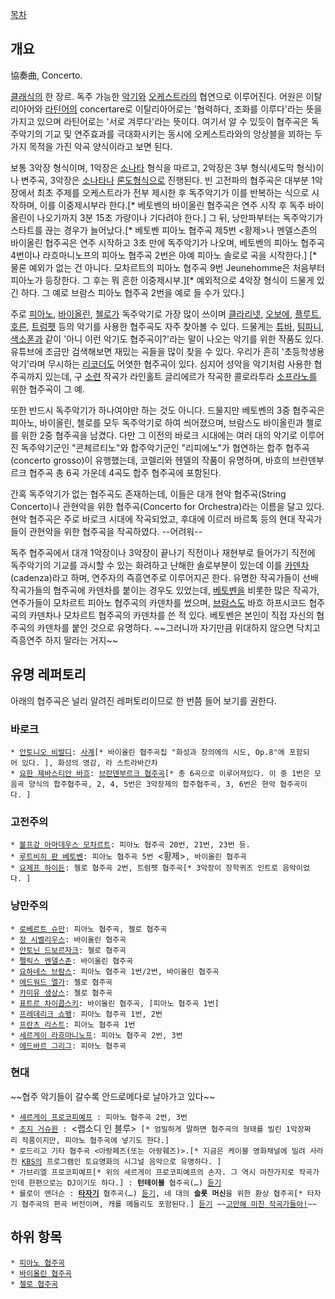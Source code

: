 [[목차]]

== 개요 ==

協奏曲, Concerto.

[[클래식]]의 한 장르. 독주 가능한 [[악기]]와 [[오케스트라]]의 협연으로 이루어진다. 어원은 이탈리아어와 [[라틴어]]의 concertare로 이탈리아어로는 '협력하다, 조화를 이루다'라는 뜻을 가지고 있으며 라틴어로는 '서로 겨루다'라는 뜻이다. 여기서 알 수 있듯이 협주곡은 독주악기의 기교 및 연주효과를 극대화시키는 동시에 오케스트라와의 앙상블을 꾀하는 두 가지 목적을 가진 악곡 양식이라고 보면 된다.

보통 3악장 형식이며, 1악장은 [[소나타]]  형식을 따르고, 2악장은 3부 형식(세도막 형식)이나 변주곡, 3악장은 [[소나타]]나 [[론도]]형식으로 진행된다. 빈 고전파의 협주곡은 대부분 1악장에서 최초 주제를 오케스트라가 전부 제시한 후 독주악기가 이를 반복하는 식으로 시작하며, 이를 이중제시부라 한다.[* 베토벤의 바이올린 협주곡은 연주 시작 후 독주 바이올린이 나오기까지 3분 15초 가량이나 기다려야 한다.] 그 뒤, 낭만파부터는 독주악기가 스타트를 끊는 경우가 늘어났다.[* 베토벤 피아노 협주곡 제5번 <황제>나 멘델스존의 바이올린 협주곡은 연주 시작하고 3초 만에 독주악기가 나오며, 베토벤의 피아노 협주곡 4번이나 라흐마니노프의 피아노 협주곡 2번은 아예 피아노 솔로로 곡을 시작한다.] [* 물론 예외가 없는 건 아니다. 모차르트의 피아노 협주곡 9번 Jeunehomme은 처음부터 피아노가 등장한다. 그 후는 뭐 흔한 이중제시부.][* 예외적으로 4악장 형식이 드물게 있긴 하다. 그 예로 브람스 피아노 협주곡 2번을 예로 들 수가 있다.]

주로 [[피아노]], [[바이올린]], [[첼로]]가 독주악기로 가장 많이 쓰이며 [[클라리넷]], [[오보에]], [[플루트]], [[호른]], [[트럼펫]] 등의 악기를 사용한 협주곡도 자주 찾아볼 수 있다. 드물게는 [[튜바]], [[팀파니]], [[색소폰]]과 같이 '아니 이런 악기도 협주곡이?'라는 말이 나오는 악기를 위한 작품도 있다. 유튜브에 조금만 검색해보면 재밌는 곡들을 많이 찾을 수 있다. 우리가 흔히 '초등학생용 악기'라며 무시하는 [[리코더]]도 어엿한 협주곡이 있다. 심지어 성악을 악기처럼 사용한 협주곡까지 있는데, 구 [[소련]] 작곡가 라인홀트 글리에르가 작곡한 콜로라투라 [[소프라노]]를 위한 협주곡이 그 예.

또한 반드시 독주악기가 하나여야만 하는 것도 아니다. 드물지만 베토벤의 3중 협주곡은 피아노, 바이올린, 첼로를 모두 독주악기로 하여 씌어졌으며, 브람스도 바이올린과 첼로를 위한 2중 협주곡을 남겼다. 다만 그 이전의 바로크 시대에는 여러 대의 악기로 이루어진 독주악기군인 "콘체르티노"와 합주악기군인 "리피에노"가 협연하는 합주 협주곡(concerto grosso)이 유행했는데, 코렐리와 헨델의 작품이 유명하며, 바흐의 브란덴부르크 협주곡 총 6곡 가운데 4곡도 합주 협주곡에 포함된다.

간혹 독주악기가 없는 협주곡도 존재하는데, 이들은 대개 현악 협주곡(String Concerto)나 관현악을 위한 협주곡(Concerto for Orchestra)라는 이름을 달고 있다. 현악 협주곡은 주로 바로크 시대에 작곡되었고, 후대에 이르러 바르톡 등의 현대 작곡가들이 관현악을 위한 협주곡을 작곡하였다. --어려워--

독주 협주곡에서 대개 1악장이나 3악장이 끝나기 직전이나 재현부로 들어가기 직전에 독주악기의 기교를 과시할 수 있는 화려하고 난해한 솔로부분이 있는데 이를 [[카덴차]](cadenza)라고 하며, 연주자의 즉흥연주로 이루어지곤 한다. 유명한 작곡가들이 선배 작곡가들의 협주곡에 카덴차를 붙이는 경우도 있었는데, [[베토벤]]을 비롯한 많은 작곡가, 연주가들이 모차르트 피아노 협주곡의 카덴차를 썼으며, [[브람스]]도 바흐 하프시코드 협주곡의 카덴차나 모차르트 협주곡의 카덴차를 쓴 적 있다. 베토벤은 본인이 직접 자신의 협주곡의 카덴차를 붙인 것으로 유명하다. ~~그러니까 자기만큼 위대하지 않으면 닥치고 즉흥연주 하지 말라는 거지~~

== 유명 레퍼토리 ==
아래의 협주곡은 널리 알려진 레퍼토리이므로 한 번쯤 들어 보기를 권한다.

=== 바로크 ===
 * [[안토니오 비발디]]: [[사계]][* 바이올린 협주곡집 "화성과 창의에의 시도, Op.8"에 포함되어 있다. ], 화성의 영감, 라 스트라바간차
 * [[요한 제바스티안 바흐]]: [[브란덴부르크 협주곡]][* 총 6곡으로 이루어져있다. 이 중 1번은 모음곡 양식의 합주협주곡, 2, 4, 5번은 3악장제의 합주협주곡, 3, 6번은 현악 협주곡이다. ]

=== 고전주의 ===
 * [[볼프강 아마데우스 모차르트]]: 피아노 협주곡 20번, 21번, 23번 등.
 * [[루트비히 판 베토벤]]: 피아노 협주곡 5번 <황제>, 바이올린 협주곡
 * [[요제프 하이든]]: 첼로 협주곡 2번, 트럼펫 협주곡[* 3악장이 장학퀴즈 인트로 음악이었다. ]

=== 낭만주의 ===
 * [[로베르트 슈만]]: 피아노 협주곡, 첼로 협주곡
 * [[장 시벨리우스]]: 바이올린 협주곡
 * [[안토닌 드보르자크]]: 첼로 협주곡
 * [[펠릭스 멘델스존]]: 바이올린 협주곡
 * [[요하네스 브람스]]: 피아노 협주곡 1번/2번, 바이올린 협주곡
 * [[에드워드 엘가]]: 첼로 협주곡
 * [[카미유 생상스]]: 첼로 협주곡
 * [[표트르 차이콥스키]]: 바이올린 협주곡, [피아노 협주곡 1번]
 * [[프레데리크 쇼팽]]: 피아노 협주곡 1번, 2번
 * [[프란츠 리스트]]: 피아노 협주곡 1번
 * [[세르게이 라흐마니노프]]: 피아노 협주곡 2번, 3번
 * [[에드바르 그리그]]: 피아노 협주곡

=== 현대 ===
~~협주 악기들이 갈수록 안드로메다로 날아가고 있다~~

 * [[세르게이 프로코피예프]] : 피아노 협주곡 2번, 3번
 * [[조지 거슈윈]] : <랩소디 인 블루> [* 엄밀하게 말하면 협주곡의 형태를 빌린 1악장짜리 작품이지만, 피아노 협주곡에 넣기도 한다.]
 * 로드리고 기타 협주곡 <아랑페즈(또는 아랑훼즈)>.[* 지금은 케이블 영화채널에 밀려 사라진 [[KBS]]의 프로그램인 토요명화의 시그널 음악으로 유명하다. ]
 * 가브리엘 프로코피예프[* 위의 세르게이 프로코피예프의 손자. 그 역시 마찬가지로 작곡가인데 한편으로는 DJ이기도 하다.] : '''턴테이블''' 협주곡(…) [http://www.youtube.com/watch?v=eJzVjN_KLZQ 듣기]
 * 를로이 앤더슨 : '''[[타자기]]''' 협주곡(…) [http://www.youtube.com/watch?v=g2LJ1i7222c 듣기], 네 대의 '''슬롯 머신'''을 위한 환상 협주곡[* 타자기 협주곡의 편곡 버전이며, 캐롤 메들리도 포함된다.] [http://www.youtube.com/watch?v=B_XJq2Dd_Ts 듣기] ~~[[고만해 미친놈들아|고만해 미친 작곡가들아!]]~~
== 하위 항목 ==
 * [[피아노 협주곡]]
 * [[바이올린 협주곡]]
 * [[첼로 협주곡]]
